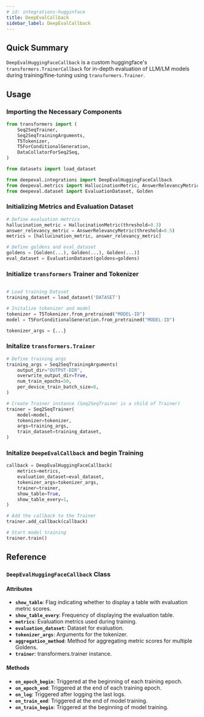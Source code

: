 ```yaml
---
# id: integrations-hugginface
title: DeepEvalCallback
sidebar_label: DeepEvalCallback
---
```


## Quick Summary

`DeepEvalHuggingFaceCallback` is a custom huggingface's `transformers.TrainerCallback` for in-depth evaluation of LLM/LM models during training/fine-tuning using `transformers.Trainer`. 

## Usage

### Importing the Necessary Components

```python
from transformers import (
    Seq2SeqTrainer,
    Seq2SeqTrainingArguments,
    T5Tokenizer,
    T5ForConditionalGeneration,
    DataCollatorForSeq2Seq,
)

from datasets import load_dataset

from deepeval.integrations import DeepEvalHuggingFaceCallback
from deepeval.metrics import HallucinationMetric, AnswerRelevancyMetric
from deepeval.dataset import EvaluationDataset, Golden
```

### Initializing Metrics and Evaluation Dataset

```python
# Define evaluation metrics
hallucination_metric = HallucinationMetric(threshold=0.3)
answer_relevancy_metric = AnswerRelevancyMetric(threshold=0.5)
metrics = [hallucination_metric, answer_relevancy_metric]

# Define goldens and eval_dataset
goldens = [Golden(...), Golden(...), Golden(...)]
eval_dataset = EvaluationDataset(goldens=goldens)
```

### Initialize `transformers` Trainer and Tokenizer
```python

# Load training Dataset
training_dataset = load_dataset('DATASET')

# Initalize tokenizer and model
tokenizer = T5Tokenizer.from_pretrained("MODEL-ID")
model = T5ForConditionalGeneration.from_pretrained("MODEL-ID")

tokenizer_args = {...}
```
### Initalize `transformers.Trainer`
```python
# Define training args
training_args = Seq2SeqTrainingArguments(
    output_dir="OUTPUT-DIR",
    overwrite_output_dir=True,
    num_train_epochs=50,
    per_device_train_batch_size=8,
)

# Create Trainer instance (Seq2SeqTrainer is a child of Trainer)
trainer = Seq2SeqTrainer(
    model=model,
    tokenizer=tokenizer,
    args=training_args,
    train_dataset=training_dataset,
)
```

### Initalize `DeepeEvalCallback` and begin Training
```python
callback = DeepEvalHuggingFaceCallback(
    metrics=metrics,
    evaluation_dataset=eval_dataset,
    tokenizer_args=tokenizer_args,
    trainer=trainer,
    show_table=True,
    show_table_every=1,
)

# Add the callback to the Trainer
trainer.add_callback(callback)

# Start model training
trainer.train()
```

## Reference

### `DeepEvalHuggingFaceCallback` Class

#### Attributes

- **`show_table`**: Flag indicating whether to display a table with evaluation metric scores.
- **`show_table_every`**: Frequency of displaying the evaluation table.
- **`metrics`**: Evaluation metrics used during training.
- **`evaluation_dataset`**: Dataset for evaluation.
- **`tokenizer_args`**: Arguments for the tokenizer.
- **`aggregation_method`**: Method for aggregating metric scores for multiple Goldens.
- **`trainer`**:  transformers.trainer instance.

#### Methods

- **`on_epoch_begin`**: Triggered at the beginning of each training epoch.
- **`on_epoch_end`**: Triggered at the end of each training epoch.
- **`on_log`**: Triggered after logging the last logs.
- **`on_train_end`**: Triggered at the end of model training.
- **`on_train_begin`**: Triggered at the beginning of model training.